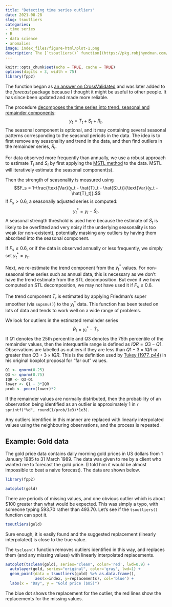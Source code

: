 ```yaml
---
title: "Detecting time series outliers"
date: 2021-08-28
slug: tsoutliers
categories:
- time series
- R
- data science
- anomalies
image: index_files/figure-html/plot-1.png
description: The [`tsoutliers()` function](https://pkg.robjhyndman.com/forecast/reference/tsoutliers.html) in the [*forecast* package for R](https://pkg.robjhyndman.com/forecast/) is useful for identifying anomalies in a time series. However, it is not properly documented anywhere. This post is intended to fill that gap.
---
```


```r
knitr::opts_chunk$set(echo = TRUE, cache = TRUE)
options(digits = 3, width = 75)
library(fpp2)
```

The function began as [an answer on CrossValidated](https://stats.stackexchange.com/a/1153/159) and was later added to the *forecast* package because I thought it might be useful to other people. It has since been updated and made more reliable.

The procedure [decomposes the time series into trend, seasonal and remainder components](https://otexts.com/fpp2/components.html):
$$y_t = T_t + S_t + R_t.$$
The seasonal component is optional, and it may containing several seasonal patterns corresponding to the seasonal periods in the data. The idea is to first remove any seasonality and trend in the data, and then find outliers in the remainder series, $R_t$.

For data observed more frequently than annually, we use a robust approach to estimate $T_t$ and $S_t$ by first applying the [MSTL method](https://robjhyndman.com/publications/mstl/) to the data. MSTL will iteratively estimate the seasonal component(s).

Then the strength of seasonality is measured using
$$F_s = 1-\frac{\text{Var}(y_t - \hat{T}_t - \hat{S}_t)}{\text{Var}(y_t - \hat{T}_t)}.$$
If $F_s>0.6$, a seasonally adjusted series is computed:
$$y_t^* = y_t - \hat{S}_t.$$
A seasonal strength threshold is used here because the estimate of $\hat{S}_t$ is likely to be overfitted and very noisy if the underlying seasonality is too weak (or non-existent), potentially masking any outliers by having them absorbed into the seasonal component.

If $F_s \le 0.6$, or if the data is observed annually or less frequently, we simply set $y_t^*=y_t$.

Next, we re-estimate the trend component from the $y_t^*$ values. For non-seasonal time series such as annual data, this is necessary as we don't have the trend estimate from the STL decomposition. But even if we *have* computed an STL decomposition, we may not have used it if $F_s \le 0.6$.

The trend component $T_t$ is estimated by applying Friedman's super smoother (via `supsmu()`) to the $y_t^*$ data. This function has been tested on lots of data and tends to work well on a wide range of problems.

We look for outliers in the estimated remainder series
$$\hat{R}_t = y^*_t - \hat{T}_t.$$
If $Q1$ denotes the 25th percentile and $Q3$ denotes the 75th percentile of the remainder values, then the interquartile range is defined as $IQR = Q3-Q1$. Observations are labelled as outliers if they are less than $Q1 - 3\times IQR$ or greater than $Q3 + 3\times IQR$. This is the definition used by [Tukey (1977, p44)](http://buy.geni.us/Proxy.ashx?TSID=140570&GR_URL=http%3A%2F%2Fwww.amazon.com%2Fdp%2F0134995457
) in his original boxplot proposal for "far out" values.

```r
Q1 <- qnorm(0.25)
Q3 <- qnorm(0.75)
IQR <- Q3-Q1
lower <- Q1 - 3*IQR
prob <- pnorm(lower)*2
```

If the remainder values are normally distributed, then the probability of an observation being identified as an outlier is approximately 1 in `r sprintf("%d", round(1/prob/1e3)*1e3)`.

Any outliers identified in this manner are replaced with linearly interpolated values using the neighbouring observations, and the process is repeated.

## Example: Gold data

The gold price data contains daily morning gold prices in US dollars from 1 January 1985 to 31 March 1989. The data was given to me by a client who wanted me to forecast the gold price. (I told him it would be almost impossible to beat a naive forecast). The data are shown below.

```r
library(fpp2)
```

```r
autoplot(gold)
```

There are periods of missing values, and one obvious outlier which is about $100 greater than what would be expected. This was simply a typo, with someone typing 593.70 rather than 493.70. Let's see if the `tsoutliers()` function can spot it.

```r
tsoutliers(gold)
```

Sure enough, it is easily found and the suggested replacement (linearly interpolated) is close to the true value.

The `tsclean()` function removes outliers identified in this way, and replaces them (and any missing values) with linearly interpolated replacements.

```r
autoplot(tsclean(gold), series="clean", color='red', lwd=0.9) +
  autolayer(gold, series="original", color='gray', lwd=1) +
  geom_point(data = tsoutliers(gold) %>% as.data.frame(),
             aes(x=index, y=replacements), col='blue') +
  labs(x = "Day", y = "Gold price ($US)")
```

The blue dot shows the replacement for the outlier, the red lines show the replacements for the missing values.
